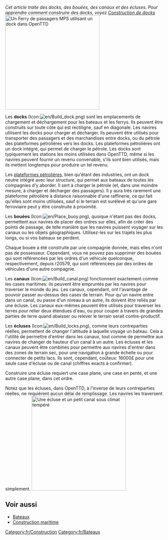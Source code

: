 
''Cet article traite des docks, des bouées, des canaux et des écluses. Pour apprendre comment construire des docks, voyez [[fr/Manual/Construction de docks|Construction de docks]]''
[[File:en/Dockscreenshot.png|thumb|300px|right|Un [[fr/Manual/Base Set/Vehicles/Ferry de passagers MPS|Ferry de passagers MPS]] utilisant un dock dans OpenTTD]]

Les '''docks''' (Icon:[[File:en/Build dock.png]]) sont les emplacements de chargement et déchargement pour les bateaux et les ferrys. Ils peuvent être construits sur toute côte qui est rectiligne, sauf en diagonale. Les navires utilisent les docks pour charger et décharger. Ils peuvent être utilisés pour transporter des passagers et des marchandises entre docks, ou du pétrole des plateformes pétrolières vers les docks. Les plateformes pétrolières ont un dock intégré, qui permet de charger le pétrole. Les docks sont typiquement les stations les moins utilisées dans OpenTTD, même si les navires peuvent fournir un revenu convenable, s'ils sont bien utilisés, mais ils mettent longtemps pour produire un tel revenu.

Les [[fr/Manual/Base Set/Economy/Industries|plateformes pétrolières]], bien qu'étant des industries, ont un dock neutre intégré avec leur structure, qui permet aux bateaux de toutes les compagnies d'y aborder. Il sert à charger le pétrole (et, dans une moindre mesure, à charger et décharger des passagers). Il y aura très rarement une plateforme pétrolière à distance raisonnable d'une raffinerie, ce qui fait qu'elles sont moins utilisées, sauf si le terrain est surélevé et qu'une gare ferroviaire peut y être construite à proximité.

Les '''bouées''' (Icon:[[File:en/Place buoy.png]]), quoique n'étant pas des docks, permettent aux navires de placer des ordres sur elles, afin de créer des points de passage, de telle manière que les navires puissent voyager sur les canaux ou les objets géographiques. Utilisez-les sur les trajets les plus longs, ou si vos bateaux se perdent.

Chaque bouée a été construite par une compagnie donnée, mais elles n'ont pas de possesseur. Cependant, vous ne pouvez pas supprimer des bouées qui sont référencées par les ordres d'un véhicule quelconque, respectivement, depuis r20579, qui sont référencées par des ordres de véhicules d'une autre compagnie.

Les '''canaux''' (Icon:[[File:en/Build canal.png]]) fonctionnent exactement comme les cases maritimes: ils peuvent être empruntés par les navires pour traverser le monde du jeu. Les canaux, cependant, ont l'avantage de pouvoir passer au-dessus des cases de terrain. Pour qu'un navire entre dans un canal, ou passe d'un niveau à un autre, ils doivent être reliés par une écluse. Les canaux eux-mêmes peuvent être utilisés pour traverser les terres pour relier deux étendues d'eau, ou pour couper à travers de grandes parties de terre quand abaisser ou relever le terrain serait contre-productif.

Les '''écluses''' (Icon:[[File:en/Build locks.png]]), comme leurs contreparties réelles, permettent de changer l'altitude à laquelle voyage un bateau. Cela a l'utilité de permettre d'entrer dans les canaux, tout comme de permettre aux navires de changer de hauteur d'un canal à un autre. Les écluses et les canaux peuvent être combinés pour permettre aux navires d'entrer dans des zones de terrain sec, pour une navigation à grande échelle ou pour connecter de petits lacs. Ils sont, cependant, coûteux: 16000£ pour une seule case d'écluse ou de canal (chiffres exacts à confirmer).

Construire une écluse requiert une case plane, une case en pente, et une autre case plane, dans cet ordre.

Notez que les écluses, dans OpenTTD, à l'inverse de leurs contreparties réelles, ne requièrent aucun délai de remplissage. Les navires les traversent simplement.
[[File:en/Temperate-canal-locks.png|thumb|300px|center|Une écluse et un petit canal sous climat tempéré]]




==Voir aussi==
*[[fr/Manual/Base Set/Vehicles/Bateaux|Bateaux]]
*[[fr/Manual/Construction Maritime|Construction maritime]]


[[Category:fr/Construction]]
[[Category:fr/Bateaux]]